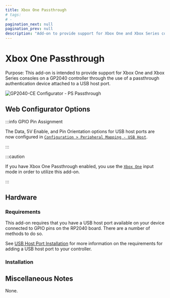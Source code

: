 ```yaml
---
title: Xbox One Passthrough
# tags:
# -
pagination_next: null
pagination_prev: null
description: "Add-on to provide support for Xbox One and Xbox Series consoles on a GP2040 controller through the use of a passthrough authentication device attached to a USB host port"
---
```



# Xbox One Passthrough

Purpose: This add-on is intended to provide support for Xbox One and Xbox Series consoles on a GP2040 controller through the use of a passthrough authentication device attached to a USB host port.

![GP2040-CE Configurator - PS Passthrough](../assets/images/gpc-add-ons-xbox-one-passthrough.png)

## Web Configurator Options

:::info GPIO Pin Assignment

The Data, 5V Enable, and Pin Orientation options for USB host ports are now configured in [`Configuration > Peripheral Mapping - USB Host`](../web-configurator/menu-pages/03-peripheral-mapping.mdx#usb-host).

:::

:::caution

If you have Xbox One Passthrough enabled, you use the [`Xbox One`](../usage.mdx#input-modes) input mode in order to utilize this add-on.

:::

## Hardware

### Requirements

This add-on requires that you have a USB host port available on your device connected to GPIO pins on the RP2040 board. There are a number of methods to do so.

See [USB Host Port Installation](../controller-build/usb-host.mdx) for more information on the requirements for adding a USB host port to your controller.

### Installation

<InstallUSBHostPort />

## Miscellaneous Notes

None.
